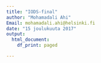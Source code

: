 ```yaml
---
title: "IODS-final"
author: "Mohamadali Ahi"
Email: mohamadali.ahi@helsinki.fi 
date: "15 joulukuuta 2017"
output:
  html_document:
    df_print: paged

---
```



